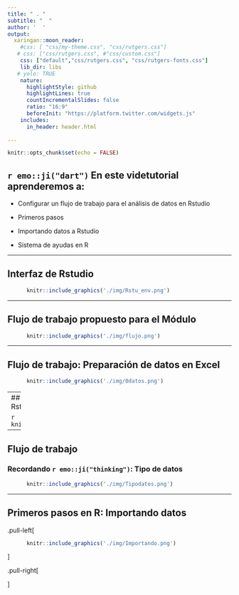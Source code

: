 ```yaml
---
title: " . "
subtitle: "  "
author: '  '
output:
  xaringan::moon_reader:
    #css: [ "css/my-theme.css", "css/rutgers.css"]
   # css: ["css/rutgers.css", #"css/custom.css"]
    css: ["default","css/rutgers.css", "css/rutgers-fonts.css"]
    lib_dir: libs
   # yolo: TRUE
    nature:
      highlightStyle: github
      highlightLines: true
      countIncrementalSlides: false
      ratio: "16:9"
      beforeInit: "https://platform.twitter.com/widgets.js"
    includes:
      in_header: header.html  
   
---
```


```r
knitr::opts_chunk$set(echo = FALSE)
```


## 

<h2> `r emo::ji("dart")` En este videtutorial aprenderemos a: </h2>

  + Configurar un flujo de trabajo para el análisis de datos en Rstudio
  
  + Primeros pasos
  
  + Importando datos a Rstudio
  
  + Sistema de ayudas en R 



---

## Interfaz  de Rstudio

```r
      knitr::include_graphics('./img/Rstu_env.png')
```

---

## Flujo de trabajo propuesto para el Módulo



```r
      knitr::include_graphics('./img/flujo.png')
```


---

## Flujo de trabajo: Preparación de datos en Excel  



```r
      knitr::include_graphics('./img/0datos.png')
```



---
## Flujo de trabajo: Creando proyectos en Rstudio

```r
      knitr::include_graphics('./img/1Rstudio.png')
```

--- 

## Flujo de trabajo 

###   Recordando `r emo::ji("thinking")`:  Tipo de datos 

```r
      knitr::include_graphics('./img/Tipodatos.png')
```

--- 


## Primeros pasos en R: Importando datos

.pull-left[
```r
      knitr::include_graphics('./img/Importando.png')
```

]

.pull-right[

]
